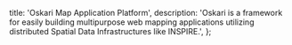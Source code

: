 
  title: 'Oskari Map Application Platform',
  description: 'Oskari is a framework for easily building multipurpose web mapping applications utilizing distributed Spatial Data Infrastructures like INSPIRE.',
};
 
<Features />
<UsedBy />
<WhatsNew />
 
